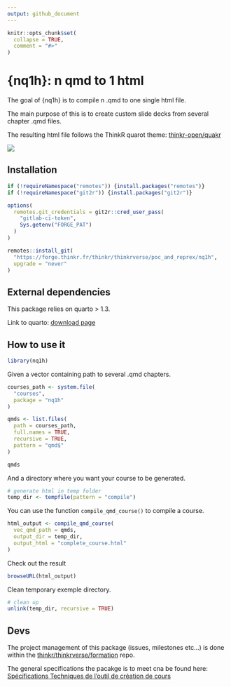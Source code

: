 ```yaml
---
output: github_document
---
```


<!-- README.md is generated from README.Rmd. Please edit that file -->

```r
knitr::opts_chunk$set(
  collapse = TRUE,
  comment = "#>"
)
```

# {nq1h}: n qmd to 1 html 

<!-- badges: start -->
<!-- badges: end -->

The goal of {nq1h}  is to compile n .qmd to one single html file.

The main purpose of this is to create custom slide decks from several 
chapter .qmd files.

The resulting html file follows the ThinkR quarot theme: [thinkr-open/quakr](https://github.com/ThinkR-open/quakr)

![](inst/schemas/schema_readme.png)

## Installation

```r
if (!requireNamespace("remotes")) {install.packages("remotes")}
if (!requireNamespace("git2r")) {install.packages("git2r")}

options(
  remotes.git_credentials = git2r::cred_user_pass(
    "gitlab-ci-token", 
    Sys.getenv("FORGE_PAT")
  )
)

remotes::install_git(
  "https://forge.thinkr.fr/thinkr/thinkrverse/poc_and_reprex/nq1h", 
  upgrade = "never"
)

```

## External dependencies

This package relies on quarto > 1.3.

Link to quarto: [download page](https://quarto.org/docs/download/)

## How to use it

```r
library(nq1h)
```

Given a vector containing path to several .qmd chapters.

```r
courses_path <- system.file(
  "courses",
  package = "nq1h"
)

qmds <- list.files(
  path = courses_path,
  full.names = TRUE,
  recursive = TRUE,
  pattern = "qmd$"
)

qmds
```

And a directory where you want your course to be generated.

```r
# generate html in temp folder
temp_dir <- tempfile(pattern = "compile")
```

You can use the function `compile_qmd_course()` to compile 
a course.

```r
html_output <- compile_qmd_course(
  vec_qmd_path = qmds,
  output_dir = temp_dir,
  output_html = "complete_course.html"
)
```

Check out the result
```r
browseURL(html_output)
```

Clean temporary exemple directory.
```r
# clean up
unlink(temp_dir, recursive = TRUE)
```

## Devs

The project management of this package (issues, milestones etc...) is done within the 
[thinkr/thinkrverse/formation](https://forge.thinkr.fr/thinkr/thinkrverse/formation/) repo.

The general specifications the pacakge is to meet cna be found
here: [Spécifications Techniques de l’outil de création de cours](https://www.notion.so/thnkr/Sp-cifications-Techniques-de-l-outil-de-cr-ation-de-cours-52bd760e477c4f64b37a1230c927d386)